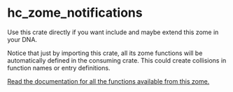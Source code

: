 
<Meta title="Backend/Coordinator" />

# hc_zome_notifications

Use this crate directly if you want include and maybe extend this zome in your DNA.

Notice that just by importing this crate, all its zome functions will be automatically defined in the consuming crate. This could create collisions in function names or entry definitions.

[Read the documentation for all the functions available from this zome.](https://docs.rs/hc_zome_notifications)
